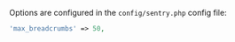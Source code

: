 Options are configured in the `config/sentry.php` config file:

```php {filename:config/sentry.php}
'max_breadcrumbs' => 50,
```
